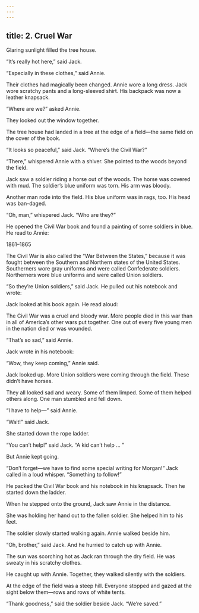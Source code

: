 ```yaml
---
---
---
```

title: 2. Cruel War
---



Glaring sunlight filled the tree house.

“It’s really hot here,” said Jack.

“Especially in these clothes,” said Annie.

Their clothes had magically been changed. Annie wore a long dress. Jack wore scratchy pants and a long-sleeved shirt. His backpack was now a leather knapsack.

“Where are we?” asked Annie.

They looked out the window together.

The tree house had landed in a tree at the edge of a field—the same field on the cover of the book.

“It looks so peaceful,” said Jack. “Where’s the Civil War?”

“There,” whispered Annie with a shiver. She pointed to the woods beyond the field.

Jack saw a soldier riding a horse out of the woods. The horse was covered with mud. The soldier’s blue uniform was torn. His arm was bloody.

Another man rode into the field. His blue uniform was in rags, too. His head was ban-daged.

“Oh, man,” whispered Jack. “Who are they?”

He opened the Civil War book and found a painting of some soldiers in blue. He read to Annie:

1861–1865

The Civil War is also called the “War Between the States,” because it was fought between the Southern and Northern states of the United States. Southerners wore gray uniforms and were called Confederate soldiers. Northerners wore blue uniforms and were called Union soldiers.



“So they’re Union soldiers,” said Jack. He pulled out his notebook and wrote:





Jack looked at his book again. He read aloud:

The Civil War was a cruel and bloody war. More people died in this war than in all of America’s other wars put together. One out of every five young men in the nation died or was wounded.



“That’s so sad,” said Annie.

Jack wrote in his notebook:





“Wow, they keep coming,” Annie said.

Jack looked up. More Union soldiers were coming through the field. These didn’t have horses.

They all looked sad and weary. Some of them limped. Some of them helped others along. One man stumbled and fell down.

“I have to help—” said Annie.

“Wait!” said Jack.

She started down the rope ladder.

“You can’t help!” said Jack. “A kid can’t help … ”

But Annie kept going.

“Don’t forget—we have to find some special writing for Morgan!” Jack called in a loud whisper. “Something to follow!”

He packed the Civil War book and his notebook in his knapsack. Then he started down the ladder.

When he stepped onto the ground, Jack saw Annie in the distance.



She was holding her hand out to the fallen soldier. She helped him to his feet.

The soldier slowly started walking again. Annie walked beside him.

“Oh, brother,” said Jack. And he hurried to catch up with Annie.

The sun was scorching hot as Jack ran through the dry field. He was sweaty in his scratchy clothes.

He caught up with Annie. Together, they walked silently with the soldiers.

At the edge of the field was a steep hill. Everyone stopped and gazed at the sight below them—rows and rows of white tents.

“Thank goodness,” said the soldier beside Jack. “We’re saved.”